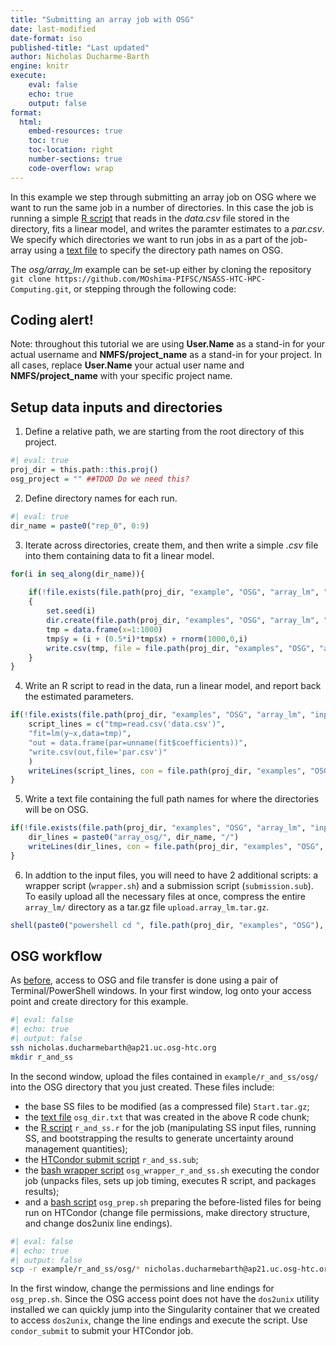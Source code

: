 ```yaml
---
title: "Submitting an array job with OSG"
date: last-modified
date-format: iso
published-title: "Last updated"
author: Nicholas Ducharme-Barth
engine: knitr
execute:
    eval: false
    echo: true
    output: false
format:
  html:
    embed-resources: true
    toc: true
    toc-location: right
    number-sections: true
    code-overflow: wrap
---
```


In this example we step through submitting an array job on OSG where we want to run the same job in a number of directories. In this case the job is running a simple [R script](../examples/osg/array_lm/inputs/run_lm_osg_array.r) that reads in the *data.csv* file stored in the directory, fits a linear model, and writes the paramter estimates to a *par.csv*. We specify which directories we want to run jobs in as a part of the job-array using a [text file](../examples/osg/array_lm/inputs/osg_job_directories.txt) to specify the directory path names on OSG.

The *osg/array_lm* example can be set-up either by cloning the repository `git clone https://github.com/MOshima-PIFSC/NSASS-HTC-HPC-Computing.git`, or stepping through the following code:

::: {.callout-important}
# Coding alert!
Note: throughout this tutorial we are using **User.Name** as a stand-in for your actual username and **NMFS/project_name** as a stand-in for your project. In all cases, replace **User.Name** your actual user name and **NMFS/project_name** with your specific project name. 
:::

## Setup data inputs and directories

1. Define a relative path, we are starting from the root directory of this project.

```r
#| eval: true
proj_dir = this.path::this.proj()
osg_project = "" ##TDOD Do we need this? 
```

2. Define directory names for each run.
```r
#| eval: true
dir_name = paste0("rep_0", 0:9)
```

3. Iterate across directories, create them, and then write a simple *.csv* file into them containing data to fit a linear model.
```r
for(i in seq_along(dir_name)){
    
    if(!file.exists(file.path(proj_dir, "example", "OSG", "array_lm", "inputs", dir_name[i], "data.csv")))
    {
        set.seed(i)
        dir.create(file.path(proj_dir, "examples", "OSG", "array_lm", "inputs", dir_name[i]), recursive=TRUE)
        tmp = data.frame(x=1:1000)
        tmp$y = (i + (0.5*i)*tmp$x) + rnorm(1000,0,i)
        write.csv(tmp, file = file.path(proj_dir, "examples", "OSG", "array_lm", "inputs", dir_name[i], "data.csv"))
    }
}
```

4. Write an R script to read in the data, run a linear model, and report back the estimated parameters.
```r
if(!file.exists(file.path(proj_dir, "examples", "OSG", "array_lm", "inputs", "run_lm_osg_array.r"))){
    script_lines = c("tmp=read.csv('data.csv')", 
    "fit=lm(y~x,data=tmp)", 
    "out = data.frame(par=unname(fit$coefficients))", 
    "write.csv(out,file='par.csv')"
    )
    writeLines(script_lines, con = file.path(proj_dir, "examples", "OSG", "array_lm", "inputs", "run_lm_osg_array.r"))
}
```

5. Write a text file containing the full path names for where the directories will be on OSG.
```r
if(!file.exists(file.path(proj_dir, "examples", "OSG", "array_lm", "inputs", "osg_job_directories.txt"))){
    dir_lines = paste0("array_osg/", dir_name, "/")
    writeLines(dir_lines, con = file.path(proj_dir, "examples", "OSG", "array_lm", "inputs", "osg_job_directories.txt"))
}
```

6. In addtion to the input files, you will need to have 2 additional scripts: a wrapper script (`wrapper.sh`) and a submission script (`submission.sub`). To easily upload all the necessary files at once, compress the entire `array_lm/` directory as a tar.gz file `upload.array_lm.tar.gz`. 
```r
shell(paste0("powershell cd ", file.path(proj_dir, "examples", "OSG"), ";tar -czf upload.array_lm.tar.gz array_lm "))
```

## OSG workflow  

As [before](#singularity-container), access to OSG and file transfer is done using a pair of Terminal/PowerShell windows. In your first window, log onto your access point and create directory for this example.

```bash
#| eval: false
#| echo: true
#| output: false
ssh nicholas.ducharmebarth@ap21.uc.osg-htc.org
mkdir r_and_ss
```

In the second window, upload the files contained in `example/r_and_ss/osg/` into the OSG directory that you just created. These files include:

* the base SS files to be modified (as a compressed file) `Start.tar.gz`;
* the [text file](https://github.com/N-DucharmeBarth-NOAA/noaa-hpc-hera/blob/main/example/r_and_ss/osg/osg_dir.txt) `osg_dir.txt` that was created in the above R code chunk;
* the [R script](https://github.com/N-DucharmeBarth-NOAA/noaa-hpc-hera/blob/main/example/r_and_ss/r_and_ss.r) `r_and_ss.r` for the job (manipulating SS input files, running SS, and bootstrapping the results to generate uncertainty around management quantities);
* the [HTCondor submit script](https://github.com/N-DucharmeBarth-NOAA/noaa-hpc-hera/blob/main/example/r_and_ss/osg/r_and_ss.sub) `r_and_ss.sub`;
* the [bash wrapper script](https://github.com/N-DucharmeBarth-NOAA/noaa-hpc-hera/blob/main/example/r_and_ss/osg/osg_wrapper_r_and_ss.sh) `osg_wrapper_r_and_ss.sh` executing the condor job (unpacks files, sets up job timing, executes R script, and packages results);
* and a [bash script](https://github.com/N-DucharmeBarth-NOAA/noaa-hpc-hera/blob/main/example/r_and_ss/osg/osg_prep.sh) `osg_prep.sh` preparing the before-listed files for being run on HTCondor (change file permissions, make directory structure, and change dos2unix line endings).  

```bash
#| eval: false
#| echo: true
#| output: false
scp -r example/r_and_ss/osg/* nicholas.ducharmebarth@ap21.uc.osg-htc.org:/home/nicholas.ducharmebarth/r_and_ss
```

In the first window, change the permissions and line endings for `osg_prep.sh`. Since the OSG access point does not have the `dos2unix` utility installed we can quickly jump into the Singularity container that we created to access `dos2unix`, change the line endings and execute the script. Use `condor_submit` to submit your HTCondor job.
